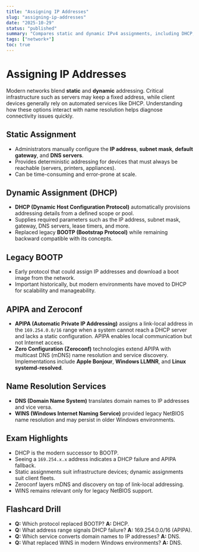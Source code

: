 ```yaml
---
title: "Assigning IP Addresses"
slug: "assigning-ip-addresses"
date: "2025-10-29"
status: "published"
summary: "Compares static and dynamic IPv4 assignments, including DHCP, BOOTP, APIPA, Zeroconf, and supporting name resolution services."
tags: ["network+"]
toc: true
---
```


# Assigning IP Addresses

Modern networks blend **static** and **dynamic** addressing. Critical infrastructure such as servers may keep a fixed address, while client devices generally rely on automated services like DHCP. Understanding how these options interact with name resolution helps diagnose connectivity issues quickly.

## Static Assignment

- Administrators manually configure the **IP address**, **subnet mask**, **default gateway**, and **DNS servers**.
- Provides deterministic addressing for devices that must always be reachable (servers, printers, appliances).
- Can be time-consuming and error-prone at scale.

## Dynamic Assignment (DHCP)

- **DHCP (Dynamic Host Configuration Protocol)** automatically provisions addressing details from a defined scope or pool.
- Supplies required parameters such as the IP address, subnet mask, gateway, DNS servers, lease timers, and more.
- Replaced legacy **BOOTP (Bootstrap Protocol)** while remaining backward compatible with its concepts.

## Legacy BOOTP

- Early protocol that could assign IP addresses and download a boot image from the network.
- Important historically, but modern environments have moved to DHCP for scalability and manageability.

## APIPA and Zeroconf

- **APIPA (Automatic Private IP Addressing)** assigns a link-local address in the `169.254.0.0/16` range when a system cannot reach a DHCP server and lacks a static configuration. APIPA enables local communication but not Internet access.
- **Zero Configuration (Zeroconf)** technologies extend APIPA with multicast DNS (mDNS) name resolution and service discovery. Implementations include **Apple Bonjour**, **Windows LLMNR**, and **Linux systemd-resolved**.

## Name Resolution Services

- **DNS (Domain Name System)** translates domain names to IP addresses and vice versa.
- **WINS (Windows Internet Naming Service)** provided legacy NetBIOS name resolution and may persist in older Windows environments.

## Exam Highlights

- DHCP is the modern successor to BOOTP.
- Seeing a `169.254.x.x` address indicates a DHCP failure and APIPA fallback.
- Static assignments suit infrastructure devices; dynamic assignments suit client fleets.
- Zeroconf layers mDNS and discovery on top of link-local addressing.
- WINS remains relevant only for legacy NetBIOS support.

## Flashcard Drill

- **Q:** Which protocol replaced BOOTP?
  **A:** DHCP.
- **Q:** What address range signals DHCP failure?
  **A:** 169.254.0.0/16 (APIPA).
- **Q:** Which service converts domain names to IP addresses?
  **A:** DNS.
- **Q:** What replaced WINS in modern Windows environments?
  **A:** DNS.

